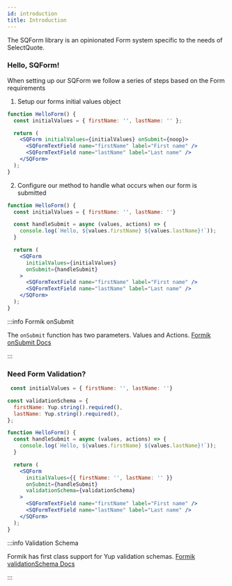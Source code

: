 ```yaml
---
id: introduction
title: Introduction
---
```


The SQForm library is an opinionated Form system specific to the needs of SelectQuote.

### Hello, SQForm!

When setting up our SQForm we follow a series of steps based on the Form requirements

1. Setup our forms initial values object

```jsx {2,5}
function HelloForm() {
  const initialValues = { firstName: '', lastName: '' };

  return (
    <SQForm initialValues={initialValues} onSubmit={noop}>
      <SQFormTextField name="firstName" label="First name" />
      <SQFormTextField name="lastName" label="Last name" />
    </SQForm>
  );
}
```

2. Configure our method to handle what occurs when our form is submitted

```jsx {4-6,11}
function HelloForm() {
  const initialValues = { firstName: '', lastName: ''}

  const handleSubmit = async (values, actions) => {
    console.log(`Hello, ${values.firstName} ${values.lastName}!`));
  }

  return (
    <SQForm
      initialValues={initialValues}
      onSubmit={handleSubmit}
    >
      <SQFormTextField name="firstName" label="First name" />
      <SQFormTextField name="lastName" label="Last name" />
    </SQForm>
  );
}
```

:::info Formik onSubmit

The `onSubmit` function has two parameters. Values and Actions. [Formik onSubmit Docs](https://formik.org/docs/api/formik#onsubmit-values-values-formikbag-formikbag--void--promiseany)

:::

### Need Form Validation?

```jsx {3-6,17}
 const initialValues = { firstName: '', lastName: ''}

const validationSchema = {
  firstName: Yup.string().required(),
  lastName: Yup.string().required(),
};

function HelloForm() {
  const handleSubmit = async (values, actions) => {
    console.log(`Hello, ${values.firstName} ${values.lastName}!`));
  }

  return (
    <SQForm
      initialValues={{ firstName: '', lastName: '' }}
      onSubmit={handleSubmit}
      validationSchema={validationSchema}
    >
      <SQFormTextField name="firstName" label="First name" />
      <SQFormTextField name="lastName" label="Last name" />
    </SQForm>
  );
}
```

:::info Validation Schema

Formik has first class support for Yup validation schemas. [Formik validationSchema Docs](https://formik.org/docs/guides/validation#validationschema)

:::
